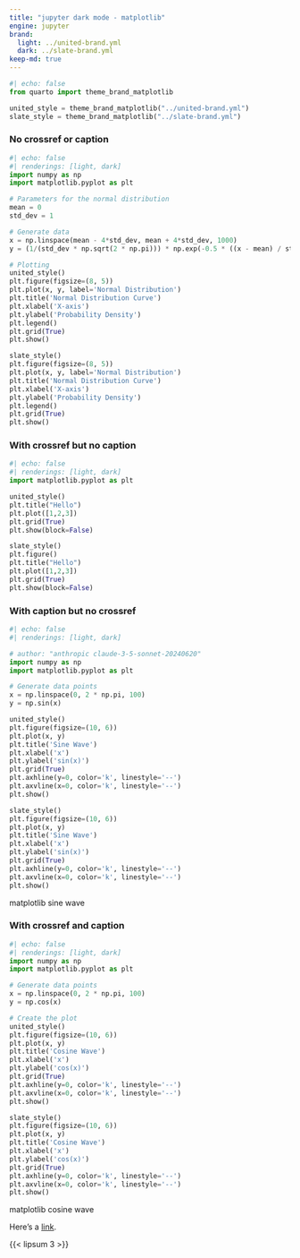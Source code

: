 ```yaml
---
title: "jupyter dark mode - matplotlib"
engine: jupyter
brand:
  light: ../united-brand.yml
  dark: ../slate-brand.yml
keep-md: true
---
```


```python
#| echo: false
from quarto import theme_brand_matplotlib

united_style = theme_brand_matplotlib("../united-brand.yml")
slate_style = theme_brand_matplotlib("../slate-brand.yml")
```

### No crossref or caption
```python
#| echo: false
#| renderings: [light, dark]
import numpy as np
import matplotlib.pyplot as plt

# Parameters for the normal distribution
mean = 0
std_dev = 1

# Generate data
x = np.linspace(mean - 4*std_dev, mean + 4*std_dev, 1000)
y = (1/(std_dev * np.sqrt(2 * np.pi))) * np.exp(-0.5 * ((x - mean) / std_dev)**2)

# Plotting
united_style()
plt.figure(figsize=(8, 5))
plt.plot(x, y, label='Normal Distribution')
plt.title('Normal Distribution Curve')
plt.xlabel('X-axis')
plt.ylabel('Probability Density')
plt.legend()
plt.grid(True)
plt.show()

slate_style()
plt.figure(figsize=(8, 5))
plt.plot(x, y, label='Normal Distribution')
plt.title('Normal Distribution Curve')
plt.xlabel('X-axis')
plt.ylabel('Probability Density')
plt.legend()
plt.grid(True)
plt.show()
```

### With crossref but no caption

::: {#fig-matplotlib-line}
```python
#| echo: false
#| renderings: [light, dark]
import matplotlib.pyplot as plt

united_style()
plt.title("Hello")
plt.plot([1,2,3])
plt.grid(True)
plt.show(block=False)

slate_style()
plt.figure()
plt.title("Hello")
plt.plot([1,2,3])
plt.grid(True)
plt.show(block=False)
```
:::

### With caption but no crossref

::: {}
```python
#| echo: false
#| renderings: [light, dark]

# author: "anthropic claude-3-5-sonnet-20240620"
import numpy as np
import matplotlib.pyplot as plt

# Generate data points
x = np.linspace(0, 2 * np.pi, 100)
y = np.sin(x)

united_style()
plt.figure(figsize=(10, 6))
plt.plot(x, y)
plt.title('Sine Wave')
plt.xlabel('x')
plt.ylabel('sin(x)')
plt.grid(True)
plt.axhline(y=0, color='k', linestyle='--')
plt.axvline(x=0, color='k', linestyle='--')
plt.show()

slate_style()
plt.figure(figsize=(10, 6))
plt.plot(x, y)
plt.title('Sine Wave')
plt.xlabel('x')
plt.ylabel('sin(x)')
plt.grid(True)
plt.axhline(y=0, color='k', linestyle='--')
plt.axvline(x=0, color='k', linestyle='--')
plt.show()
```
matplotlib sine wave

:::

### With crossref and caption

::: {#fig-matplotlib-cosine}
```python
#| echo: false
#| renderings: [light, dark]
import numpy as np
import matplotlib.pyplot as plt

# Generate data points
x = np.linspace(0, 2 * np.pi, 100)
y = np.cos(x)

# Create the plot
united_style()
plt.figure(figsize=(10, 6))
plt.plot(x, y)
plt.title('Cosine Wave')
plt.xlabel('x')
plt.ylabel('cos(x)')
plt.grid(True)
plt.axhline(y=0, color='k', linestyle='--')
plt.axvline(x=0, color='k', linestyle='--')
plt.show()

slate_style()
plt.figure(figsize=(10, 6))
plt.plot(x, y)
plt.title('Cosine Wave')
plt.xlabel('x')
plt.ylabel('cos(x)')
plt.grid(True)
plt.axhline(y=0, color='k', linestyle='--')
plt.axvline(x=0, color='k', linestyle='--')
plt.show()
```

matplotlib cosine wave
:::

Here's a [link](https://example.com).


{{< lipsum 3 >}}